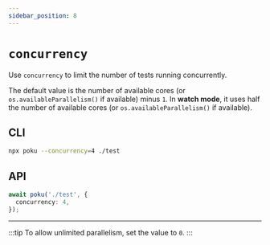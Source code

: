 ```yaml
---
sidebar_position: 8
---
```


# `concurrency`

Use `concurrency` to limit the number of tests running concurrently.

The default value is the number of available cores (or `os.availableParallelism()` if available) minus `1`. In **watch mode**, it uses half the number of available cores (or `os.availableParallelism()` if available).

## CLI

```bash
npx poku --concurrency=4 ./test
```

## API

```ts
await poku('./test', {
  concurrency: 4,
});
```

<hr />

:::tip
To allow unlimited parallelism, set the value to `0`.
:::

